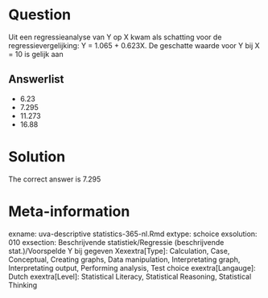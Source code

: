 Question
========

Uit een regressieanalyse van Y op X kwam als schatting voor de regressievergelijking: Y = 1.065 + 0.623X. De geschatte waarde voor Y bij X = 10 is gelijk aan 

Answerlist
----------
* 6.23
* 7.295
* 11.273
* 16.88

Solution
========

The correct answer is  7.295 

Meta-information
================
exname: uva-descriptive statistics-365-nl.Rmd 
extype: schoice 
exsolution: 010 
exsection: Beschrijvende statistiek/Regressie (beschrijvende stat.)/Voorspelde Y bij gegeven Xexextra[Type]: Calculation, Case, Conceptual, Creating graphs, Data manipulation, Interpretating graph, Interpretating output, Performing analysis, Test choice 
exextra[Langauge]: Dutch 
exextra[Level]: Statistical Literacy, Statistical Reasoning, Statistical Thinking 

